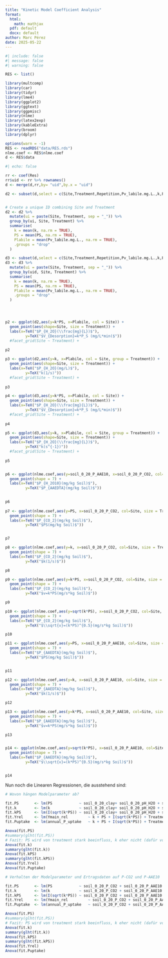 ```yaml
---
title: "Kinetic Model Coefficient Analysis"
format: 
  html:
    math: mathjax
  pdf: default
  docx: default
author: Marc Pérez
date: 2025-05-22
---
```


```r
#| include: false
#| message: false
#| warning: false

RES <- list()

library(multcomp)
library(car)
library(tidyr)
library(lme4)
library(ggplot2)
library(ggtext)
library(ggpmisc)
library(nlme)
library(latex2exp)
library(kableExtra)
library(broom)
library(dplyr)

options(warn = -1)
RES <- readRDS("data/RES.rds")
nlme.coef <- RES$nlme.coef
d <- RES$data
```





```r
#| echo: false

rr <- coef(Res) 
rr$uid <- rr %>% rownames()
d <- merge(d,rr,by= "uid",by.x = "uid")

d2 <- subset(d,select = c(Site,Treatment,Repetition,Pv_labile.mg.L.,k,PS))


# Create a unique ID combining Site and Treatment
d2 <- d2 %>%
  mutate(ui = paste(Site, Treatment, sep = "_")) %>%
  group_by(ui, Site, Treatment) %>%
  summarise(
    k = mean(k, na.rm = TRUE),
    PS = mean(PS, na.rm = TRUE),
    Plabile = mean(Pv_labile.mg.L., na.rm = TRUE),
    .groups = "drop"
  )

d3 <- subset(d,select = c(Site,Treatment,Repetition,Pv_labile.mg.L.,k,PS,uid))
d3 <- d3 %>%
  mutate(ui = paste(Site, Treatment, sep = "_")) %>%
  group_by(uid, Site, Treatment) %>%
  summarise(
    k = mean(k, na.rm = TRUE),
    PS = mean(PS, na.rm = TRUE),
    Plabile = mean(Pv_labile.mg.L., na.rm = TRUE),
    .groups = "drop"
  )




p2 <- ggplot(d2,aes(y=k*PS, x=Plabile, col = Site)) +
  geom_point(aes(shape=Site, size = Treatment)) +
  labs(x=TeX("$P_{H_2O}(\\frac{mg}{L})$"),
         y=TeX("$V_{Desorption}=k*P_S (mg/L*min($"))
  #facet_grid(Site ~ Treatment) + 
  
p2

p3 <- ggplot(d2,aes(y=k, x=Plabile, col = Site, group = Treatment)) +
  geom_point(aes(shape=Site, size = Treatment)) +
  labs(x=TeX("$P_{H_2O}(mg/L)$"),
         y=TeX("k(1/s)"))
  #facet_grid(Site ~ Treatment) + 
  
p3

p4 <- ggplot(d3,aes(y=k*PS, x=Plabile, col = Site)) +
  geom_point(aes(shape=Site, size = Treatment)) +
  labs(x=TeX("$P_{H_2O}(\\frac{mg}{L})$"),
         y=TeX("$V_{Desorption}=k*P_S (mg/L*min)$"))
  #facet_grid(Site ~ Treatment) + 
  
p4

p5 <- ggplot(d3,aes(y=k, x=Plabile, col = Site, group = Treatment)) +
  geom_point(aes(shape=Site, size = Treatment)) +
  labs(x=TeX("$P_{H_2O}(\\frac{mg}{L})$"),
         y=TeX("k(s^{-1})"))
  #facet_grid(Site ~ Treatment) + 
  
p5


p6 <- ggplot(nlme.coef,aes(y=soil_0_20_P_AAE10, x=soil_0_20_P_CO2, col=Site, size = Treatment)) +
  geom_point(shape = 7) +
  labs(x=TeX("$P_{H_2O10}(mg/kg Soil)$"),
         y=TeX("$P_{AAEDTA}(mg/kg Soil)$"))
  

p6
  
p7 <- ggplot(nlme.coef,aes(y=PS, x=soil_0_20_P_CO2, col=Site, size = Treatment)) +
  geom_point(shape = 7) +
  labs(x=TeX("$P_{CO_2}(mg/kg Soil)$"),
         y=TeX("$PS(mg/kg Soil)$"))


p7

p8 <- ggplot(nlme.coef,aes(y=k, x=soil_0_20_P_CO2, col=Site, size = Treatment)) +
  geom_point(shape = 7) +
  labs(x=TeX("$P_{CO_2}(mg/kg Soil)$"),
         y=TeX("$k(1/s)$"))

p8

p9 <- ggplot(nlme.coef,aes(y=k*PS, x=soil_0_20_P_CO2, col=Site, size = Treatment)) +
  geom_point(shape = 7) +
  labs(x=TeX("$P_{CO_2}(mg/kg Soil)$"),
         y=TeX("$v=k*PS(mg/s*kg Soil)$"))

p9

p10 <- ggplot(nlme.coef,aes(y=sqrt(k*PS), x=soil_0_20_P_CO2, col=Site, size = Treatment)) +
  geom_point(shape = 7) +
  labs(x=TeX("$P_{CO_2}(mg/kg Soil)$"),
         y=TeX("$\\sqrt{v}=(k*PS)^{0.5}(mg/s*kg Soil)$"))

p10

p11 <- ggplot(nlme.coef,aes(y=PS, x=soil_0_20_P_AAE10, col=Site, size = Treatment)) +
  geom_point(shape = 7) +
  labs(x=TeX("$P_{AAEDTA}(mg/kg Soil)$"),
         y=TeX("$PS(mg/kg Soil)$"))


p11

p12 <- ggplot(nlme.coef,aes(y=k, x=soil_0_20_P_AAE10, col=Site, size = Treatment)) +
  geom_point(shape = 7) +
  labs(x=TeX("$P_{AAEDTA}(mg/kg Soil)$"),
         y=TeX("$k(1/s)$"))

p12

p13 <- ggplot(nlme.coef,aes(y=k*PS, x=soil_0_20_P_AAE10, col=Site, size = Treatment)) +
  geom_point(shape = 7) +
  labs(x=TeX("$P_{AAEDTA}(mg/kg Soil)$"),
         y=TeX("$v=k*PS(mg/s*kg Soil)$"))

p13


p14 <- ggplot(nlme.coef,aes(y=sqrt(k*PS), x=soil_0_20_P_AAE10, col=Site, size = Treatment)) +
  geom_point(shape = 7) +
  labs(x=TeX("$P_{AAEDTA}(mg/kg Soil)$"),
         y=TeX("$\\sqrt{v}=(k*PS)^{0.5}(mg/s*kg Soil)$"))


p14

```


Nun noch die Linearen Regressionen, die ausstehend sind:

```r
# Wovon hängen Modelparameter ab?

fit.PS       <- lm(PS            ~ soil_0_20_clay+ soil_0_20_pH_H2O + soil_0_20_Corg + soil_0_20_silt + fert_P_tot, nlme.coef)
fit.k        <- lm(k             ~ soil_0_20_clay+ soil_0_20_pH_H2O + soil_0_20_Corg + soil_0_20_silt + fert_P_tot, nlme.coef)
fit.kPS      <- lm(I(sqrt(k*PS)) ~ soil_0_20_clay+ soil_0_20_pH_H2O + soil_0_20_Corg + soil_0_20_silt + fert_P_tot, nlme.coef)
fit.Yrel     <- lm(Ymain_rel         ~ k + PS + I(sqrt(k*PS)) + Treatment + Site, nlme.coef)
fit.Puptake  <- lm(annual_P_uptake   ~ k + PS + I(sqrt(k*PS)) + Treatment + Site, nlme.coef)

Anova(fit.PS)
#summary(glht(fit.PS))
# Fazit: PS wird von treatment stark beeinfluss, k eher nicht (dafür von site)
Anova(fit.k)
summary(glht(fit.k))
Anova(fit.kPS)
summary(glht(fit.kPS))
Anova(fit.Yrel)
Anova(fit.Puptake)

# Verhalten der Modelparameter und Ertragsdaten auf P-CO2 und P-AAE10

fit.PS       <- lm(PS            ~ soil_0_20_P_CO2 + soil_0_20_P_AAE10 + fert_P_tot, nlme.coef)
fit.k        <- lm(k             ~ soil_0_20_P_CO2 + soil_0_20_P_AAE10 + fert_P_tot, nlme.coef)
fit.kPS      <- lm(I(sqrt(k*PS)) ~ soil_0_20_P_CO2 + soil_0_20_P_AAE10 + fert_P_tot, nlme.coef)
fit.Yrel     <- lm(Ymain_rel         ~ soil_0_20_P_CO2 + soil_0_20_P_AAE10 + fert_P_tot, nlme.coef)
fit.Puptake  <- lm(annual_P_uptake   ~ soil_0_20_P_CO2 + soil_0_20_P_AAE10 + fert_P_tot, nlme.coef)

Anova(fit.PS)
#summary(glht(fit.PS))
# Fazit: PS wird von treatment stark beeinfluss, k eher nicht (dafür von site)
Anova(fit.k)
summary(glht(fit.k))
Anova(fit.kPS)
summary(glht(fit.kPS))
Anova(fit.Yrel)
Anova(fit.Puptake)



```

